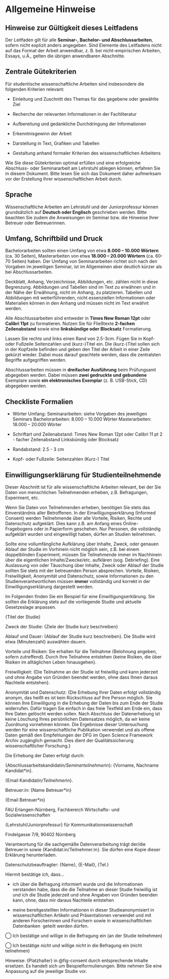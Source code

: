 # Allgemeine Hinweise

## Hinweise zur Gültigkeit dieses Leitfadens

Der Leitfaden gilt für alle **Seminar-, Bachelor- und Abschlussarbeiten**, sofern nicht explizit anders angegeben. Sind Elemente des Leitfadens nicht auf das Format der Arbeit anwendbar, z. B. bei nicht-empirischen Arbeiten, Essays, u.Ä., gelten die übrigen anwendbaren Abschnitte.


## Zentrale Gütekriterien

Für studentische wissenschaftliche Arbeiten sind insbesondere die folgenden Kriterien relevant:

-   Einleitung und Zuschnitt des Themas für das gegebene oder gewählte Ziel

-   Recherche der relevanten Informationen in der Fachliteratur

-   Aufbereitung und gedankliche Durchdringung der Informationen

-   Erkenntnisgewinn der Arbeit

-   Darstellung in Text, Grafiken und Tabellen

-   Gestaltung anhand formaler Kriterien des wissenschaftlichen Arbeitens

Wie Sie diese Gütekriterien optimal erfüllen und eine erfolgreiche Abschluss- oder Seminararbeit am Lehrstuhl ablegen können, erfahren Sie in diesem Dokument. Bitte lesen Sie sich das Dokument daher aufmerksam vor der Erstellung Ihrer wissenschaftlichen Arbeit durch.

## Sprache

Wissenschaftliche Arbeiten am Lehrstuhl und der Juniorprofessur können grundsätzlich auf **Deutsch oder Englisch** geschrieben werden. Bitte beachten Sie zudem die Anweisungen im Seminar bzw. die Hinweise Ihrer Betreuer oder Betreuerinnen.

## Umfang, Schriftbild und Druck

Bachelorarbeiten sollten einen Umfang von etwa **8.000 -- 10.000 Wörtern** (ca. 30 Seiten), Masterarbeiten von etwa **18.000 -- 20.000 Wörtern** (ca. 60-70 Seiten) haben. Der Umfang von Seminararbeiten richtet sich nach den Vorgaben im jeweiligen Seminar, ist im Allgemeinen aber deutlich kürzer als bei Abschlussarbeiten. 

Deckblatt, Anhang, Verzeichnisse, Abbildungen, etc. zählen nicht in diese Begrenzung. Abbildungen und Tabellen sind im Text zu erwähnen und in der Nähe der Erwähnung, nicht im Anhang, zu platzieren. Tabellen und Abbildungen mit weiterführenden, nicht essenziellen Informationen oder Materialien können in den Anhang und müssen nicht im Text erwähnt werden.

Alle Abschlussarbeiten sind entweder in **Times New Roman 12pt** oder **Calibri 11pt** zu formatieren. Nutzen Sie für Fließtexte **2-fachen Zeilenabstand** sowie eine **linksbündige oder Blocksatz** Formatierung.

Lassen Sie rechts und links einen Rand von 2.5-3cm. Fügen Sie in Kopf- oder Fußzeile Seitenzahlen und (kurz-)Titel ein. Die (kurz-)Titel sollen sich in der Kopfzeile befinden und geben den Titel der Arbeit in einer Zeile gekürzt wieder. Dabei muss darauf geachtete werden, dass die zentralsten Begriffe aufgegriffen werden.

Abschlussarbeiten müssen in **dreifacher Ausführung** beim Prüfungsamt abgegeben werden. Dabei müssen **zwei gedruckte und gebundene** Exemplare sowie **ein elektronisches Exemplar** (z. B. USB-Stick, CD) abgegeben werden.


::: callout-note
## Checkliste Formalien

- Wörter Umfang: 
        Seminararbeiten: siehe Vorgaben des jeweiligen Seminars
        Bachelorarbeiten: 8.000 -- 10.000 Wörter
        Masterarbeiten: 18.000 -- 20.000 Wörter

- Schriftart und Zeilenabstand: 
        Times New Roman 12pt oder Calibri 11 pt
        2 - facher Zeilenabstand
        Linksbündig oder Blocksatz

- Randabstand: 
        2.5 - 3 cm

- Kopf- oder Fußzeile:
        Seitenzahlen
        (Kurz-) Titel
:::


## Einwilligungserklärung für Studienteilnehmende

Dieser Abschnitt ist für alle wissenschaftliche Arbeiten relevant, bei der Sie Daten von menschlichen Teilnehmenden erheben, z.B. Befragungen, Experiment, etc.

Wenn Sie Daten von Teilnehmenden erheben, benötigen Sie stets das Einverständnis aller Betroffenen. In der Einwilligungserklärung (Informed Consent) werden Teilnehmende über alle Vorteile, Risiken, Rechte und Datenschutz aufgeklärt. Dies kann z.B. am Anfang eines Online-Fragebogens oder in Papierform geschehen. Nur Personen, die vollständig aufgeklärt wurden und eingewilligt haben, dürfen an Studien teilnehmen. 

Sollte eine vollumfängliche Aufklärung über Inhalte, Zweck, oder genauen Ablauf der Studie im Vorhinein nicht möglich sein, z.B. bei einem doppelblinden Experiment, müssen Sie Teilnehmende immer im Nachhinein über die eigentlichen Inhalte/Zwecke/etc. aufklären (sog. Debriefing). Eine Auslassung von oder Täuschung über Inhalte, Zweck oder Ablauf der Studie sollten Sie stets mit der betreuenden Person absprechen. Vorteile, Risiken, Freiwilligkeit, Anonymität und Datenschutz, sowie Informationen zu den Studienverantwortlichen müssen **immer** vollständig und korrekt in der Einwilligungserklärung dargestellt werden. 

Im Folgenden finden Sie ein Beispiel für eine Einwilligungserklärung. Sie sollten die Erklärung stets auf die vorliegende Studie und aktuelle Gesetzeslage anpassen.

::: {#fig-consent fig-cap="Beispiel für eine Einwilligungserklärung" fig-align="left"}
::: box
<div>

​​{Titel der Studie}

Zweck der Studie: {Ziele der Studie kurz beschreiben}

Ablauf und Dauer: ​{Ablauf der Studie kurz beschreiben}​. Die Studie wird etwa ​{Minutenzahl} auswählen​ dauern. 

Vorteile und Risiken: Sie erhalten für die Teilnahme ​​{Belohnung angeben, sofern zutreffend}. ​Durch Ihre Teilnahme entstehen {keine Risiken, die über Risiken im alltäglichen Leben hinausgehen}. 

Freiwilligkeit: {Die Teilnahme an der Studie ist freiwillig und kann jederzeit und ohne Angabe von Gründen beendet werden, ohne dass Ihnen daraus Nachteile entstehen}. 

Anonymität und Datenschutz: {Die Erhebung Ihrer Daten erfolgt vollständig anonym, das heißt es ist kein Rückschluss auf Ihre Person möglich. Sie können Ihre Einwilligung in die Erhebung der Daten bis zum Ende der Studie widerrufen. Dafür tragen Sie einfach in das freie Textfeld am Ende ein, dass Ihre Daten gelöscht werden sollen. Nach Abschluss der Datenerhebung ist keine Löschung Ihres persönlichen Datensatzes möglich, da wir keine Zuordnung vornehmen können. ​Die Ergebnisse dieser Untersuchung werden für eine wissenschaftliche Publikation verwendet und als offene Daten gemäß den Empfehlungen der DFG im Open Science Framework Archiv zugänglich gemacht​. Dies dient der Qualitätssicherung wissenschaftlicher Forschung.} 

Die Erhebung der Daten erfolgt durch: 

​​{Abschlussarbeitskandidat*in/Seminarteilnehmer*in}:​ ​{Vorname, Nachname Kandidat*in}.​ 

​​{Email Kandidat*in/Teilnehmer*in}.​ 

​​Betreuer:in:​ {Name Betreuer*in} 

​​{Email Betreuer*in} 

​​​FAU Erlangen-Nürnberg, Fachbereich Wirtschafts- und Sozialwissenschaften​​ 

{Lehrstuhl/​​Juniorprofessur} für Kommunikationswissenschaft​ 

​​Findelgasse 7/9, 90402 Nürnberg​ 

Verantwortung für die sachgemäße Datenverarbeitung trägt der/die Betreuer:in sowie ​​{Kandidat:in/Teilnehmer:in}​​. Sie dürfen eine Kopie dieser Erklärung herunterladen. 

Datenschutzbeauftragter: {Name}, {E-Mail}, {Tel.} 

Hiermit bestätige ich, dass… 

- ich über die Befragung informiert wurde und die Informationen verstanden habe, dass die die Teilnahme an dieser Studie freiwillig ist und ich die Studie jederzeit und ohne Angaben von Gründen beenden kann, ohne, dass mir daraus Nachteile entstehen 

- meine bereitgestellten Informationen in dieser Studie ​anonymisiert in wissenschaftlichen Artikeln und Präsentationen verwendet und mit anderen Forscherinnen und Forschern sowie in wissenschaftlichen Datenbanken ​ geteilt werden dürfen. 

​​◯ Ich bestätige und willige in die Befragung ein (an der Studie teilnehmen) 

​​◯​ Ich bestätige *nicht* und willige *nicht* in die Befragung ein (nicht teilnehmen) 
</div>
:::
:::

Hinweise: {Platzhalter} in @fig-consent durch entsprechende Inhalte ersetzen. Es handelt sich um Beispielformulierungen. Bitte nehmen Sie eine Anpassung auf die jeweilige Studie vor.
